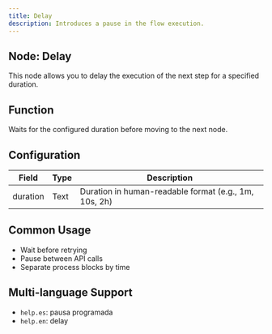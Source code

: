 ```yaml
---
title: Delay
description: Introduces a pause in the flow execution.
---
```


## Node: Delay

This node allows you to delay the execution of the next step for a specified duration.

## Function
Waits for the configured duration before moving to the next node.

## Configuration

| Field     | Type   | Description                                            |
|-----------|--------|--------------------------------------------------------|
| duration  | Text   | Duration in human-readable format (e.g., 1m, 10s, 2h) |

## Common Usage
- Wait before retrying  
- Pause between API calls  
- Separate process blocks by time  

## Multi-language Support
- `help.es`: pausa programada  
- `help.en`: delay  
